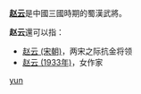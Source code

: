 '''[[赵云|赵云]]'''是中國三國時期的蜀漢武將。

'''赵云'''還可以指：
* [[赵云_(宋朝)|赵云 (宋朝)]]，两宋之际抗金将领
* [[赵云_(1933年)|赵云 (1933年)]]，女作家

{{disambig}}
[[Category:二字赵姓人名消歧义|yun]]